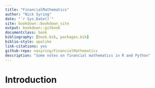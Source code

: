 ```yaml
--- 
title: "FinancialMathematics"
author: "Nick Syring"
date: "`r Sys.Date()`"
site: bookdown::bookdown_site
output: bookdown::gitbook
documentclass: book
bibliography: [book.bib, packages.bib]
biblio-style: apalike
link-citations: yes
github-repo: nasyring/FinancialMathematics
description: "Some notes on financial mathematics in R and Python"
---
```


# Introduction

